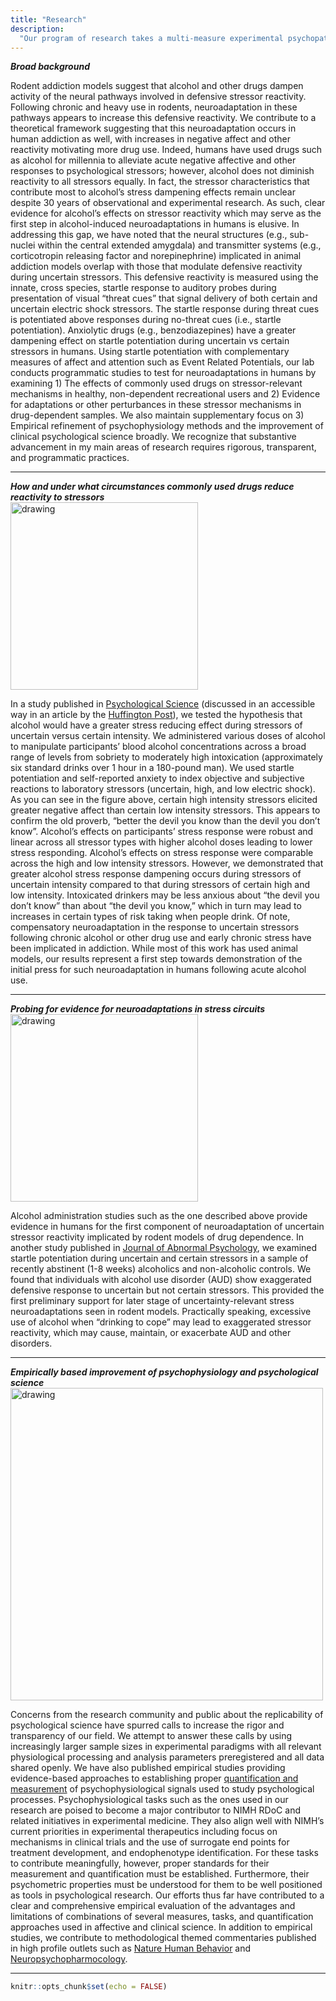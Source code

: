 ```yaml
---
title: "Research"
description: 
  "Our program of research takes a multi-measure experimental psychopathology approach to better understand the role of stress reactivity in mental health. In this research, we focus on psychological processes at the interface of affect and addiction. We use novel experimental tasks with precise manipulation of laboratory stressors, pharmacological challenges and psychophysiological measures that allow tight translation between animal and human research. Though we study human populations, our approach builds on preclinical findings in animals to identify specific stressor characteristics and neurobehavioral, cognitive, and affective mechanisms of reactivity to stressors key in the understanding of stress reactivity in human psychopathology. This mechanistic understanding may provide novel targets for prevention and treatment of the negative impacts of acute and chronic drug use as well as comorbid anxiety and depression."
---
```


***Broad background***

Rodent addiction models suggest that alcohol and other drugs dampen activity of the neural pathways involved in defensive stressor reactivity. Following chronic and heavy use in rodents, neuroadaptation in these pathways appears to increase this defensive reactivity. We contribute to a theoretical framework suggesting that this neuroadaptation occurs in human addiction as well, with increases in negative affect and other reactivity motivating more drug use. Indeed, humans have used drugs such as alcohol for millennia to alleviate acute negative affective and other responses to psychological stressors; however, alcohol does not diminish reactivity to all stressors equally. In fact, the stressor characteristics that contribute most to alcohol’s stress dampening effects remain unclear despite 30 years of observational and experimental research. As such, clear evidence for alcohol’s effects on stressor reactivity which may serve as the first step in alcohol-induced neuroadaptations in humans is elusive. In addressing this gap, we have noted that the neural structures (e.g., sub-nuclei within the central extended amygdala) and transmitter systems (e.g., corticotropin releasing factor and norepinephrine) implicated in animal addiction models overlap with those that modulate defensive reactivity during uncertain stressors. This defensive reactivity is measured using the innate, cross species, startle response to auditory probes during presentation of visual “threat cues” that signal delivery of both certain and uncertain electric shock stressors. The startle response during threat cues is potentiated above responses during no-threat cues (i.e., startle potentiation). Anxiolytic drugs (e.g., benzodiazepines) have a greater dampening effect on startle potentiation during uncertain vs certain stressors in humans. Using startle potentiation with complementary measures of affect and attention such as Event Related Potentials, our lab conducts programmatic studies to test for neuroadaptations in humans by examining 1) The effects of commonly used drugs on stressor-relevant mechanisms in healthy, non-dependent recreational users and 2) Evidence for adaptations or other perturbances in these stressor mechanisms in drug-dependent samples. We also maintain supplementary focus on 3) Empirical refinement of psychophysiology methods and the improvement of clinical psychological science broadly. We recognize that substantive advancement in my main areas of research requires rigorous, transparent, and programmatic practices.  

---


***How and under what circumstances commonly used drugs reduce reactivity to stressors***
<br/>
<img src="images/BradfordD2013.png" alt="drawing" style="width:300px;"/>

In a study published in [Psychological Science](files/publications/BradfordD2013a/BradfordD2013a.pdf) (discussed in an accessible way in an article by the [Huffington Post](https://www.huffpost.com/entry/booze-binging-and-the-dev_b_3634559?guccounter=1&guce_referrer=aHR0cHM6Ly93d3cuZ29vZ2xlLmNvbS8&guce_referrer_sig=AQAAAJWB7ZBqIfzcyBDY9lQ_ixYYzecNzPFV1mtw5TACDlyfxi39eD1mScB7Y-lRGb-2GR0U4I0SQuRHVIumGsO49xVpLFWvroR7yL37MxT1uTD5TnAWhE4L44EVbiorzOtBe7lgQ_KHvLsvSwRoz1e8UeI85ilnr2q998vv7ek3oP3M)), we tested the hypothesis that alcohol would have a greater stress reducing effect during stressors of uncertain versus certain intensity. We administered various doses of alcohol to manipulate participants’ blood alcohol concentrations across a broad range of levels from sobriety to moderately high intoxication (approximately six standard drinks over 1 hour in a 180-pound man). We used startle potentiation and self-reported anxiety to index objective and subjective reactions to laboratory stressors (uncertain, high, and low electric shock). As you can see in the figure above, certain high intensity stressors elicited greater negative affect than certain low intensity stressors. This appears to confirm the old proverb, “better the devil you know than the devil you don’t know”. Alcohol’s effects on participants’ stress response were robust and linear across all stressor types with higher alcohol doses leading to lower stress responding. Alcohol’s effects on stress response were comparable across the high and low intensity stressors. However, we demonstrated that greater alcohol stress response dampening occurs during stressors of uncertain intensity compared to that during stressors of certain high and low intensity. Intoxicated drinkers may be less anxious about “the devil you don’t know” than about “the devil you know,” which in turn may lead to increases in certain types of risk taking when people drink. Of note, compensatory neuroadaptation in the response to uncertain stressors following chronic alcohol or other drug use and early chronic stress have been implicated in addiction. While most of this work has used animal models, our results represent a first step towards demonstration of the initial press for such neuroadaptation in humans following acute alcohol use.

---


***Probing for evidence for neuroadaptations in stress circuits***
<br/>
<img src="images/MobergC2017.png" alt="drawing" style="width:300px;"/>


Alcohol administration studies such as the one described above provide evidence in humans for the first component of neuroadaptation of uncertain stressor reactivity implicated by rodent models of drug dependence. In another study published in [Journal of Abnormal Psychology](files/publications/MobergC2017a/MobergC2017a.pdf), we examined startle potentiation during uncertain and certain stressors in a sample of recently abstinent (1-8 weeks) alcoholics and non-alcoholic controls. We found that individuals with alcohol use disorder (AUD) show exaggerated defensive response to uncertain but not certain stressors. This provided the first preliminary support for later stage of uncertainty-relevant stress neuroadaptations seen in rodent models. Practically speaking, excessive use of alcohol when “drinking to cope” may lead to exaggerated stressor reactivity, which may cause, maintain, or exacerbate AUD and other disorders. 

---


***Empirically based improvement of psychophysiology and psychological science*** 
<br/>
<img src="images/Methods.jpeg" alt="drawing" style="width:500px;"/>


Concerns from the research community and public about the replicability of psychological science have spurred calls to increase the rigor and transparency of our field. We attempt to answer these calls by using increasingly larger sample sizes in experimental paradigms with all relevant physiological processing and analysis parameters preregistered and all data shared openly. We have also published empirical studies providing evidence-based approaches to establishing proper [quantification and measurement](files/publications/BradfordD2015b/BradfordD2015b.pdf) of psychophysiological signals used to study psychological processes. Psychophysiological tasks such as the ones used in our research are poised to become a major contributor to NIMH RDoC and related initiatives in experimental medicine. They also align well with NIMH’s current priorities in experimental therapeutics including focus on mechanisms in clinical trials and the use of surrogate end points for treatment development, and endophenotype identification. For these tasks to contribute meaningfully, however, proper standards for their measurement and quantification must be established. Furthermore, their psychometric properties must be understood for them to be well positioned as tools in psychological research. Our efforts thus far have contributed to a clear and comprehensive empirical evaluation of the advantages and limitations of combinations of several measures, tasks, and quantification approaches used in affective and clinical science. In addition to empirical studies, we contribute to methodological themed commentaries published in high profile outlets such as [Nature Human Behavior](files/publications/LakensD2018a/LakensD2018a.pdf) and [Neuropsychopharmocology](files/publications/BradfordD2018/BradfordD2018a.pdf).

---

```r
knitr::opts_chunk$set(echo = FALSE)
```

